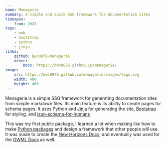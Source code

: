```yaml
---
name: Menagerie
summary: A simple and quick SSG framework for documentation sites
timespan:
    from: 2022
tags:
    - web
    - bootstrap
    - python
    - jinja
links:
    github: Bwc9876/menagerie
    other:
        Docs: https://bwc9876.github.io/menagerie/
image:
    src: https://bwc9876.github.io/menagerie/images/logo.svg
    width: 400
    height: 400
---
```



Menagerie is a simple SSG framework for generating documentation sites from
simple markdown files. Its main feature is its ability to create pages for schema
pages. It uses Python and [Jinja](https://jinja.palletsprojects.com/en/3.1.x/)
for generating the site,
[Bootstrap](https://getbootstrap.com/) for styling, and
[json-schema-for-humans](https://github.com/coveooss/json-schema-for-humans)

This was my first public package, I learned a lot when making like how to make
[Python packages](https://pypi.org/project/menagerie-docs/) and
design a framework that other people will use.
It was made to create the [New Horizons Docs](https://nh.outerwildsmods.com),
and eventually was used for the [OWML Docs](https://owml.outerwildsmods.com) as well.
